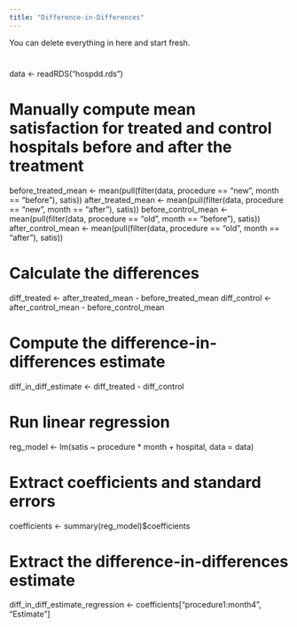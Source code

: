 ```yaml
---
title: "Difference-in-Differences"
---
```


::: callout-note
You can delete everything in here and start fresh.
:::

#
data <- readRDS("hospdd.rds")

# Manually compute mean satisfaction for treated and control hospitals before and after the treatment
before_treated_mean <- mean(pull(filter(data, procedure == "new", month == "before"), satis))
after_treated_mean <- mean(pull(filter(data, procedure == "new", month == "after"), satis))
before_control_mean <- mean(pull(filter(data, procedure == "old", month == "before"), satis))
after_control_mean <- mean(pull(filter(data, procedure == "old", month == "after"), satis))

# Calculate the differences
diff_treated <- after_treated_mean - before_treated_mean
diff_control <- after_control_mean - before_control_mean

# Compute the difference-in-differences estimate
diff_in_diff_estimate <- diff_treated - diff_control

# Run linear regression
reg_model <- lm(satis ~ procedure * month + hospital, data = data)

# Extract coefficients and standard errors
coefficients <- summary(reg_model)$coefficients

# Extract the difference-in-differences estimate
diff_in_diff_estimate_regression <- coefficients["procedure1:month4", "Estimate"]


